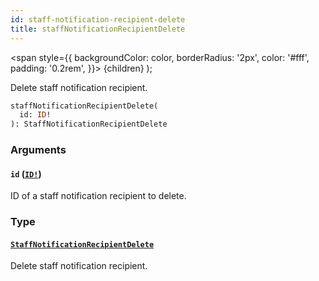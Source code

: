 ```yaml
---
id: staff-notification-recipient-delete
title: staffNotificationRecipientDelete
---
```


<span
style={{
      backgroundColor: color,
      borderRadius: '2px',
      color: '#fff',
      padding: '0.2rem',
    }}>
{children}
</span>
);

Delete staff notification recipient.

```graphql
staffNotificationRecipientDelete(
  id: ID!
): StaffNotificationRecipientDelete

```

### Arguments

#### `id` ([`ID!`](/api-reference/scalars/id.mdx))

ID of a staff notification recipient to delete.

### Type

#### [`StaffNotificationRecipientDelete`](/api-reference/objects/staff-notification-recipient-delete.mdx)

Delete staff notification recipient.
